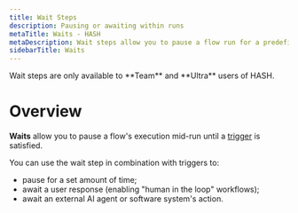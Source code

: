 ```yaml
---
title: Wait Steps
description: Pausing or awaiting within runs
metaTitle: Waits - HASH
metaDescription: Wait steps allow you to pause a flow run for a predefined period of time, or until a trigger is satisfied 
sidebarTitle: Waits
---
```


<Callout style="information" type="coming-soon">
  Wait steps are only available to **Team** and **Ultra** users of HASH.
</Callout>

# Overview

**Waits** allow you to pause a flow's execution mid-run until a [trigger](/guide/flows/triggers) is satisfied.

You can use the wait step in combination with triggers to:

- pause for a set amount of time;
- await a user response (enabling "human in the loop" workflows);
- await an external AI agent or software system's action.